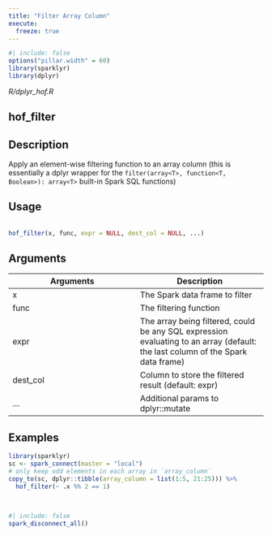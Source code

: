 ```yaml
---
title: "Filter Array Column"
execute:
  freeze: true
---
```


```r
#| include: false
options("pillar.width" = 60)
library(sparklyr) 
library(dplyr)
```

*R/dplyr_hof.R*

## hof_filter

## Description
 Apply an element-wise filtering function to an array column (this is essentially a dplyr wrapper for the `filter(array<T>, function<T, Boolean>): array<T>` built-in Spark SQL functions) 


## Usage
```r
 
hof_filter(x, func, expr = NULL, dest_col = NULL, ...) 
```

## Arguments
|Arguments|Description|
|---|---|
| x | The Spark data frame to filter |
| func | The filtering function |
| expr | The array being filtered, could be any SQL expression evaluating to an array (default: the last column of the Spark data frame) |
| dest_col | Column to store the filtered result (default: expr) |
| ... | Additional params to dplyr::mutate |





## Examples
```r
 
 
library(sparklyr) 
sc <- spark_connect(master = "local") 
# only keep odd elements in each array in `array_column` 
copy_to(sc, dplyr::tibble(array_column = list(1:5, 21:25))) %>% 
  hof_filter(~ .x %% 2 == 1) 
 
 
```



```r
#| include: false
spark_disconnect_all()
```
